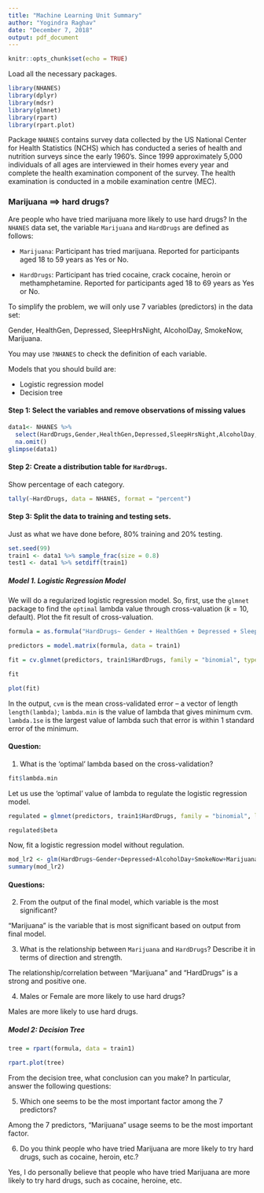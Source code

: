 ---
title: "Machine Learning Unit Summary"
author: "Yogindra Raghav"
date: "December 7, 2018"
output: pdf_document
---

```{r setup, include=FALSE}
knitr::opts_chunk$set(echo = TRUE)
```


Load all the necessary packages.

```{r,message=FALSE, warning = FALSE}
library(NHANES)
library(dplyr)
library(mdsr)
library(glmnet)
library(rpart)
library(rpart.plot)
```

Package `NHANES` contains survey data collected by the US National Center for Health Statistics (NCHS) which has conducted a series of health and nutrition surveys since the early 1960's. Since 1999 approximately 5,000 individuals of all ages are interviewed in their homes every year and complete the health examination component of the survey. The health examination is conducted in a mobile examination centre (MEC).

### Marijuana $\implies$ hard drugs?
Are people who have tried marijuana more likely to use hard drugs? In the `NHANES` data set, the variable `Marijuana` and `HardDrugs` are defined as follows:

  - `Marijuana`: Participant has tried marijuana. Reported for participants aged 18 to 59 years as Yes or No.
  
  - `HardDrugs`: Participant has tried cocaine, crack cocaine, heroin or methamphetamine. Reported for participants aged 18 to 69 years as Yes or No.
  
To simplify the problem, we will only use 7 variables (predictors) in the data set:

Gender, HealthGen, Depressed, SleepHrsNight, AlcoholDay, SmokeNow, Marijuana. 

You may use `?NHANES` to check the definition of each variable.

Models that you should build are:

- Logistic regression model
- Decision tree

#### Step 1: Select the variables and remove observations of missing values

```{r}
data1<- NHANES %>%
  select(HardDrugs,Gender,HealthGen,Depressed,SleepHrsNight,AlcoholDay, SmokeNow, Marijuana) %>% 
  na.omit()
glimpse(data1)
```

#### Step 2: Create a distribution table for `HardDrugs`.
Show percentage of each category.

```{r}

tally(~HardDrugs, data = NHANES, format = "percent")


```

#### Step 3: Split the data to training and testing sets.
Just as what we have done before, 80% training and 20% testing.

```{r}
set.seed(99)
train1 <- data1 %>% sample_frac(size = 0.8)
test1 <- data1 %>% setdiff(train1)
```


##### Model 1. Logistic Regression Model
We will do a regularized logistic regression model. So, first, use the `glmnet` package to find the `optimal` lambda value through cross-valuation ($k=10$, default). Plot the fit result of cross-valuation.

```{r,message=FALSE,warning=FALSE}

formula = as.formula("HardDrugs~ Gender + HealthGen + Depressed + SleepHrsNight + AlcoholDay + SmokeNow + Marijuana")

predictors = model.matrix(formula, data = train1)

fit = cv.glmnet(predictors, train1$HardDrugs, family = "binomial", type = "class")

fit

plot(fit)

```

In the output, `cvm` is the mean cross-validated error -- a vector of length `length(lambda)`; `lambda.min` is the value of lambda that gives minimum cvm. `lambda.1se` is the largest value of lambda such that error is within 1 standard error of the minimum.

#### Question: 
1. What is the 'optimal' lambda based on the cross-validation?

```{r}

fit$lambda.min

```


Let us use the 'optimal' value of lambda to regulate the logistic regression model. 

```{r}

regulated = glmnet(predictors, train1$HardDrugs, family = "binomial", lambda = fit$lambda.min)

regulated$beta

```

Now, fit a logistic regression model without regulation. 
```{r}
mod_lr2 <- glm(HardDrugs~Gender+Depressed+AlcoholDay+SmokeNow+Marijuana, data=train1,family=binomial)
summary(mod_lr2)
```

#### Questions:
2. From the output of the final model, which variable is the most significant?

"Marijuana" is the variable that is most significant based on output from final model. 

3. What is the relationship between `Marijuana` and `HardDrugs`? Describe it in terms of direction and strength.

The relationship/correlation between "Marijuana" and "HardDrugs" is a strong and positive one. 

4. Males or Female are more likely to use hard drugs?

Males are more likely to use hard drugs. 

##### Model 2: Decision Tree 
```{r,warning=FALSE,message=FALSE}

tree = rpart(formula, data = train1)

rpart.plot(tree)

```

From the decision tree, what conclusion can you make? In particular, answer the following questions:

5. Which one seems to be the most important factor among the 7 predictors?

Among the 7 predictors, "Marijuana" usage seems to be the most important factor. 

6. Do you think people who have tried Marijuana are more likely to try hard drugs, such as cocaine, heroin, etc.?

Yes, I do personally believe that people who have tried Marijuana are more likely to try hard drugs, such as cocaine, heroine, etc.


